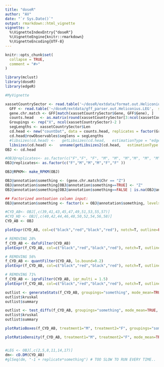 ---
title: "doseR"
author: "AV"
date: "`r Sys.Date()`"
output: rmarkdown::html_vignette
vignette: >
  %\VignetteIndexEntry{"doseR"}
  %\VignetteEngine{knitr::rmarkdown}
  %\VignetteEncoding{UTF-8}
---

```{r setup, include = FALSE}
knitr::opts_chunk$set(
  collapse = TRUE,
  comment = "#>"
)
```


```{r}

library(mclust)
library(doseR)
library(edgeR)

#MyVignette

xassetCountrySector <- read.table('~/doseR/extdata/format.out.Heliconius.LEG',  sep="\t", header=TRUE, as.is=TRUE)
  GFF <- read.table('~/doseR/extdata/gff_parser.out.Heliconius.LEG',  sep="\t", header=TRUE, as.is=TRUE)
  gene.chr.match <- GFF[match(xassetCountrySector$Gene, GFF$Gene), ]
  counts.head   <- as.matrix(round(xassetCountrySector[3:ncol(xassetCountrySector)] ))
  Groupings <- rep("X", ncol(xassetCountrySector)-2 )
  segLengths <- xassetCountrySector$Len
  cd.head <- new("countDat", data = counts.head, replicates = factor(Groupings), groups = list(Groupings, Groupings), annotation = gene.chr.match  )
  cd.head@rowObservables$seglens = segLengths
  #libsizes(cd.head) <-   getLibsizes(cd.head,   estimationType = "edgeR")
  libsizes(cd.head) <-   unname(getLibsizes2(cd.head,   estimationType = "edgeR"))
OBJ <- cd.head 

#OBJ@replicates<- as.factor(c("F","F", "F", "M", "M", "M","M", "M", "M", "M", "M","M", "F", "F", "F", "F","F", "F", "F", "F", "M","M", "F","F", "F", "F","M", "M", "F", "F", "F","F", "M", "M", "M", "M","M", "M", "M", "M", "F","F", "F", "F", "M", "M","M", "M", "F", "F", "F","F", "F", "F", "M", "M","M", "M"))
OBJ@replicates<- as.factor(c("F","M","M","M","F","F" ))

OBJ@RPKM<- make_RPKM(OBJ)

OBJ@annotation$something <- (gene.chr.match$Chr == "Z")
OBJ@annotation$something[OBJ@annotation$something==TRUE] <- "Z"
OBJ@annotation$something[OBJ@annotation$something==FALSE | is.na(OBJ@annotation$something)] <- "A"

## Factorized anntoation column input:
OBJ@annotation$something <- factor(x = OBJ@annotation$something, levels = c("A", "Z"))

#CYD_AB<- OBJ[,c(39,41,43,45,47,49,51,53,55,57)]
#CYD_HD <- OBJ[,c(40,42,44,46,48,50,52,54,56,58)]
CYD_AB <- OBJ

plotExpr(CYD_AB, col=c("black","red","black","red"), notch=T, outline=FALSE, cex.axis=0.8, mode_mean=FALSE, LOG2=TRUE, clusterby_grouping=FALSE, groupings="something")

# REMOVING 28%
f_CYD_AB <- dafsFilter(CYD_AB)
plotExpr(f_CYD_AB, col=c("black","red","black","red"), notch=T, outline=FALSE, cex.axis=0.8, mode_mean=FALSE, LOG2=TRUE, clusterby_grouping=FALSE, groupings="something")

# REMOVING 56%
f_CYD_AB <- quantFilter(CYD_AB, lo.bound=0.2) 
plotExpr(f_CYD_AB, col=c("black","red","black","red"), notch=T, outline=FALSE, cex.axis=0.8, mode_mean=FALSE, LOG2=TRUE, clusterby_grouping=FALSE, groupings="something")

# REMOVING 71%
f_CYD_AB <- iqrxFilter(CYD_AB, iqr_multi = 1.5)
plotExpr(f_CYD_AB, col=c("black","red","black","red"), notch=T, outline=FALSE, cex.axis=0.8, mode_mean=FALSE, LOG2=TRUE, clusterby_grouping=FALSE, groupings="something")

outlist <- generateStats(f_CYD_AB, groupings="something", mode_mean=TRUE)
outlist$kruskal
outlist$summary

outlist <- test_diffs(f_CYD_AB, groupings="something", mode_mean=TRUE,  treatment1="M", treatment2="F")
outlist$kruskal
outlist$summary

plotRatioBoxes(f_CYD_AB, treatment1="M", treatment2="F", groupings="something", cex.axis=0.8, outline=FALSE)

plotRatioDensity(f_CYD_AB, treatment1="M", treatment2="F", mode_mean=TRUE, LOG2=TRUE, col =c("black","red"), lty = 1, type = "l", groupings="something")


#LEG <- OBJ[,c(2,5,8,11,14,17)]
dm<- cD.DM(CYD_AB)
#glSeq(dm, "-1 + replicate*something") # TOO SLOW TO RUN EVERY TIME..

```

